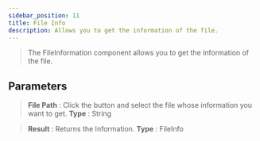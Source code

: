 ```yaml
---
sidebar_position: 11
title: File Info
description: Allows you to get the information of the file.
---
```

> The FileInformation component allows you to get the information of the file.

## Parameters

> **File Path** : Click the button and select the file whose information you want to get. 
> **Type** : String

> **Result** : Returns the Information. 
> **Type** : FileInfo
